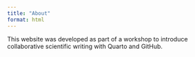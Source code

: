 ```yaml
---
title: "About"
format: html
---
```


This website was developed as part of a workshop to introduce collaborative scientific writing with Quarto and GitHub. 

